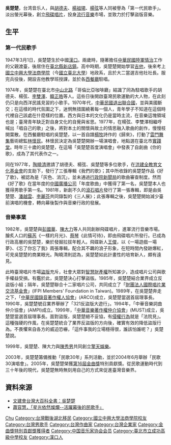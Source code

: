 {{藝人
| 姓名 = 吳楚楚
| 類型 = 男歌手
| 原名 = 
| 圖片 = 
| 圖片尺寸 = 
| 圖片簡介 = 
| 羅馬拼音 = 
| 英文名 =
| 綽號 = 
| 國籍 = {{ROC}}
| 籍貫 = 
| 出生日期 = {{birth_date_and_age |1947|3|1}}
| 出生地點 = {{ROC|漢口市}}
| 語言 = [[中華民國國語|國語]]
| 母校 = [[國立中興大學法商學院|國立中興大學法商學院]]（今[[國立臺北大學|國立臺北大學]]）地政學系
| 職業 = [[歌手|歌手]]、[[作曲人|作曲人]]、[[作詞人|作詞人]]
| 出道作 =  《歸來》
| 代表作 = 《你的歌》
| 唱片公司 = [[飛碟唱片|飛碟唱片]]→[[擎天娛樂|擎天娛樂]]
| 電視節目 = 
}}
'''吳楚楚'''{{BD|1947年|3月1日||}}，台湾音乐人，與[[胡德夫_(歌手)|胡德夫]]、[[楊祖珺|楊祖珺]]、[[楊弦|楊弦]]等人同被譽為「第一代民歌手」。淡出螢光幕後，創立[[飛碟唱片|飛碟唱片]]，投身[[流行音樂|流行音樂]]市場，並致力於打擊盜版音樂。

== 生平 ==
=== 第一代民歌手 ===
1947年3月1日，吳楚楚生於中國[[漢口|漢口]]。兩歲時，隨著擔任[[中華民國陸軍|中華民國陸軍]][[情治|情治]]工作的父親渡臺，後居住在[[新北市|臺北縣]][[新店區|新店鎮]]。高中時期，吳楚楚開始學習[[吉他|吉他]]，後來考上[[國立中興大學法商學院|國立中興大學法商學院]]（今[[國立臺北大學|國立臺北大學]]）地政系，且於大二當選吉他社社長。服完兵役後，開設吉他教學班授課，並於各[[西餐廳|西餐廳]]駐唱。

1974年，吳楚楚在臺北市[[中山北路_(臺北市)|中山北路]]「哥倫比亞咖啡廳」結識了同為駐唱歌手的胡德夫、楊弦、[[李雙澤|李雙澤]]、[[韓正皓|韓正皓]]等人。這些日後開啟臺灣民歌運動的大人物，在此刻仍只是向西洋民謠見習的小歌手。1970年代，[[聯合國大會2758號決議|中華民國退出聯合國]]，並與美國斷交；在這樣的時代氛圍之下，迷惘無措圍繞著每一個人，青年學子不知道在這個時代裡自己該處在什麼樣的位置。西方與日本的文化仍是當時主流，在音樂這塊領域也是；臺灣青年缺乏對自身文化的自覺與省思。1977年，在楊弦、李雙澤相繼呼喊出「唱自己的歌」之後，將對本土的關懷與故土的情思融入歌曲的創作，慢慢枝開葉散。在西餐廳駐唱的吳楚楚，以一首自譜[[楊牧_(台灣)|楊牧]]詩作的《歸來》，打動了[[雲門舞集|雲門舞集]]藝術總監[[林懷民|林懷民]]。林懷民決定為吳楚楚開辦一場演唱會，地點選在臺北市[[實踐堂|實踐堂]]。時年三十歲的吳楚楚，在這場「吳楚楚首度演唱會」中發表了自創曲《你的歌》，成為了其代表作之一。

同在1977年，[[陶曉清|陶曉清]]邀請了胡德夫、楊弦、吳楚楚等多位歌手，在[[洪建全教育文化基金會|洪建全教育文化基金會]]的支助下，發行了三張專輯《我們的歌》；其中所收錄的吳楚楚作品《好了歌》，被認為是「灰色、消沉」，並未通過[[行政院新聞局|行政院新聞局]]的歌曲審查制度。然而《好了歌》在當年度的[[中國廣播公司|中國廣播公司]]「年度歌曲」中獲得了第一名，吳楚楚本人也獲得男歌手第一名。1981年，新創不久的[[滾石唱片|滾石唱片]]發行了第一張專輯，即是由吳楚楚、[[潘越雲|潘越雲]]、[[李麗芬_(女歌手)|李麗芬]]共同錄製的《三人展》；此張專輯之後，吳楚楚開始減少臺前演唱的機會，轉向幕後製作與音樂行政的發展。

=== 音樂事業 ===
1982年，吳楚楚與[[彭國華|彭國華]]、[[陳大力|陳大力]]等人共同創辦飛碟唱片，進軍流行音樂市場。膾炙人口的[[蘇芮|蘇芮]]《一樣的月光》、[[蔡琴|蔡琴]]《此情可待》，即由飛碟唱片所發行。已成為行政高層的吳楚楚，樂於發掘拉拔年輕人。飛碟新人[[王傑_(歌手)|王傑]]，以《一場遊戲一場夢》、《忘了你忘了我》兩張專輯，配合其不羈的浪子形象，在短時間內發跡爆紅，可見吳楚楚的商業眼光。陶曉清則認為，吳楚楚如此計畫性的培育新人，頗有遠見。

此時臺灣唱片市場[[盜版|盜版]]充斥，社會大眾對[[智慧財產權|智慧財產權]]所知甚少，造成唱片公司與歌手權益受損。有鑑於此，吳楚楚決心打擊盜版。1985年，吳楚楚結合業界成立反盜版小組；隔年，吳楚楚聯合十二家唱片公司，共同成立了「[[財團法人國際唱片業交流基金會|財團法人國際唱片業交流基金會]]」(IFPI Members' Foundation in Taiwan)。1989年，在吳楚楚奔走之下，「[[中華民國錄音著作權人協會|中華民國錄音著作權人協會]]」(ARCO)成立，吳楚楚當選首屆理事長。1990年，吳楚楚號召業界舉辦了「321反盜版大遊行」。1994年，「中華音樂詞曲仲介協會」(AMPI)成立。1999年，「[[中華音樂著作權仲介協會|中華音樂著作權仲介協會]]」(MUST)成立，吳楚楚當選首屆理事長。面對盜版，吳楚楚絕不妥協，有[[侵權行為|侵權行為]]就是「法院見」。這種強硬的作風，在吳楚楚統合了業界反盜版的方向後，確實有效的降低盜版行為。不畏懼來自各方的威迫恐嚇，「這件事我的立場穩得很，誰該怕誰呢？」吳楚楚說。

1999年，吳楚楚、陳大力與[[陳秀男|陳秀男]]共同創立[[擎天娛樂|擎天娛樂]]。

2003年，吳楚楚籌備推動「民歌30年」系列活動，並於2004年6月舉辦「民歌30演唱會」。2005年，吳楚楚榮獲[[第16屆金曲獎|第16屆金曲獎]]特別貢獻獎。從民歌運動時代到三十年後的現代，吳楚楚無時無刻用自己的方式來促進臺灣音樂界。

== 資料來源 ==
* [http://taipedia.cca.gov.tw/index.php?title=%E5%90%B3%E6%A5%9A%E6%A5%9A%EF%BC%88%E6%96%87%E5%BB%BA%E6%9C%83%EF%BC%89 文建會台灣大百科全書：吳楚楚]{{dead link|date=2017年12月 |bot=InternetArchiveBot |fix-attempted=yes }}
* [http://myangus.pixnet.net/blog/post/22494627 蕭容慧，「星光依然燦爛--活躍幕後的民歌手」]{{Wayback|url=http://myangus.pixnet.net/blog/post/22494627 |date=20121223095812 }}

{{Golden-Melody-Outstanding-Contribution}}
{{中国音乐家协会第八届理事会}}

{{Authority control}}
{{DEFAULTSORT:Wu Chuchu}}
[[Category:吳姓|Chu]]
[[Category:台灣戰後湖北移民|Category:台灣戰後湖北移民]]
[[Category:國立中興大學法商學院校友|Category:國立中興大學法商學院校友]]
[[Category:台灣男歌手|Category:台灣男歌手]]
[[Category:台灣作曲家|Category:台灣作曲家]]
[[Category:台灣企業家|Category:台灣企業家]]
[[Category:金曲獎特別貢獻獎獲得者|Category:金曲獎特別貢獻獎獲得者]]
[[Category:中国音乐家协会会员|Category:中国音乐家协会会员]]
[[Category:臺北市立成功高級中學校友|Category:臺北市立成功高級中學校友]]
[[Category:漢口人|Category:漢口人]]